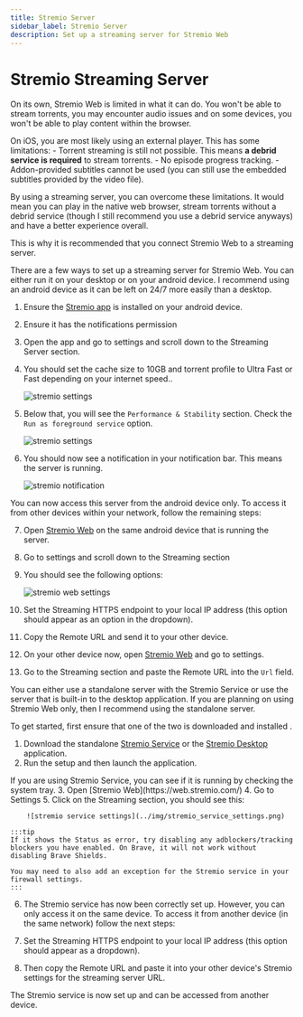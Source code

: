 ```yaml
---
title: Stremio Server
sidebar_label: Stremio Server
description: Set up a streaming server for Stremio Web
---
```


# Stremio Streaming Server

On its own, Stremio Web is limited in what it can do. 
You won't be able to stream torrents, you may encounter audio issues and on some devices, you won't be able to play content within the browser.

On iOS, you are most likely using an external player. This has some limitations: 
    - Torrent streaming is still not possible. This means **a debrid service is required** to stream torrents.
    - No episode progress tracking. 
    - Addon-provided subtitles cannot be used (you can still use the embedded subtitles provided by the video file).

By using a streaming server, you can overcome these limitations. It would mean you can play in the native web browser, stream torrents without a debrid service (though I still recommend you use a debrid service anyways) and have a better experience overall.

This is why it is recommended that you connect Stremio Web to a streaming server. 

There are a few ways to set up a streaming server for Stremio Web. 
You can either run it on your desktop or on your android device. I recommend using an android device as it can be left on 24/7 more easily than a desktop.


<Tabs className="custom-tabs" queryString="device">
<TabItem value="android" label="Android">

1. Ensure the [Stremio app](https://play.google.com/store/apps/details?id=com.stremio.one) is installed on your android device. 
2. Ensure it has the notifications permission
3. Open the app and go to settings and scroll down to the Streaming Server section.
4. You should set the cache size to 10GB and torrent profile to Ultra Fast or Fast depending on your internet speed..

    ![stremio settings](../img/stremio_android_server_settings.jpg)

5. Below that, you will see the `Performance & Stability` section. Check the `Run as foreground service` option. 

    ![stremio settings](../img/stremio_android_performance_settings.jpg)
6. You should now see a notification in your notification bar. This means the server is running.

    ![stremio notification](../img/stremio_android_server_notification.jpg)

You can now access this server from the android device only. To access it from other devices within your network, follow the remaining steps: 

7. Open [Stremio Web](https://web.stremio.com/) on the same android device that is running the server.
8. Go to settings and scroll down to the Streaming section 
9. You should see the following options:

    ![stremio web settings](../img/stremio_android_web_streaming_settings.jpg)

10. Set the Streaming HTTPS endpoint to your local IP address (this option should appear as an option in the dropdown).
11. Copy the Remote URL and send it to your other device.
12. On your other device now, open [Stremio Web](https://web.stremio.com/) and go to settings.
13. Go to the Streaming section and paste the Remote URL into the `Url` field. 


</TabItem>
<TabItem value="desktop" label="Desktop">
You can either use a standalone server with the Stremio Service or use the server that is built-in to the desktop application. 
If you are planning on using Stremio Web only, then I recommend using the standalone server.

To get started, first ensure that one of the two is downloaded and installed .

1. Download the standalone [Stremio Service](https://www.stremio.com/download-service) or the [Stremio Desktop](https://www.stremio.com/download) application.
2. Run the setup and then launch the application. 
<Admonition type="note">
If you are using Stremio Service, you can see if it is running by checking the system tray.
</Admonition>
3. Open [Stremio Web](https://web.stremio.com/) 
4. Go to Settings
5. Click on the Streaming section, you should see this: 

        ![stremio service settings](../img/stremio_service_settings.png)
    
    :::tip 
    If it shows the Status as error, try disabling any adblockers/tracking blockers you have enabled. On Brave, it will not work without disabling Brave Shields.

    You may need to also add an exception for the Stremio service in your firewall settings.
    :::

6. The Stremio service has now been correctly set up. However, you can only access it on the same device. To access it from another device (in the same network) follow the next steps:

7. Set the Streaming HTTPS endpoint to your local IP address (this option should appear as a dropdown).
8. Then copy the Remote URL and paste it into your other device's Stremio settings for the streaming server URL.

The Stremio service is now set up and can be accessed from another device.
</TabItem>
</Tabs>
